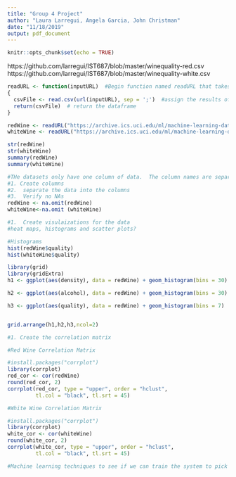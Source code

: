 ---
title: "Group 4 Project"
author: "Laura Larregui, Angela Garcia, John Christman"
date: "11/18/2019"
output: pdf_document
---

```{r setup, include=FALSE}
knitr::opts_chunk$set(echo = TRUE)
```

https://github.com/larregui/IST687/blob/master/winequality-red.csv
https://github.com/larregui/IST687/blob/master/winequality-white.csv

```{r readWines}
readURL <- function(inputURL)  #Begin function named readURL that takes a URL
{
  csvFile <- read.csv(url(inputURL), sep = ';')  #assign the results of the URL call as a csv file to a dataframe named csvFile. Added sep = ';' to seperate the data into columns
  return(csvFile)  # return the dataframe
}

redWine <- readURL("https://archive.ics.uci.edu/ml/machine-learning-databases/wine-quality/winequality-red.csv")
whiteWine <- readURL("https://archive.ics.uci.edu/ml/machine-learning-databases/wine-quality/winequality-white.csv")

str(redWine)
str(whiteWine)
summary(redWine)
summary(whiteWine)


```
```{r cleanWine}
#THe datasets only have one column of data.  The column names are separated by periods the data by semi-colons
#1. Create columns 
#2.  separate the data into the columns
#3.  Verify no NAs
redWine <- na.omit(redWine)
whiteWine<-na.omit (whiteWine)

```

```{r visualizeWine echo=FALSE}
#1.  Create visulaizations for the data
#heat maps, histograms and scatter plots?

#Histograms
hist(redWine$quality)
hist(whiteWine$quality)

library(grid)
library(gridExtra)
h1 <- ggplot(aes(density), data = redWine) + geom_histogram(bins = 30) 

h2 <- ggplot(aes(alcohol), data = redWine) + geom_histogram(bins = 30)

h3 <- ggplot(aes(quality), data = redWine) + geom_histogram(bins = 7)


grid.arrange(h1,h2,h3,ncol=2)

```

```{r correlationWine}
#1. Create the correlation matrix

#Red Wine Correlation Matrix

#install.packages("corrplot")
library(corrplot)
red_cor <- cor(redWine)
round(red_cor, 2)
corrplot(red_cor, type = "upper", order = "hclust", 
         tl.col = "black", tl.srt = 45)

#White Wine Correlation Matrix

#install.packages("corrplot")
library(corrplot)
white_cor <- cor(whiteWine)
round(white_cor, 2)
corrplot(white_cor, type = "upper", order = "hclust", 
         tl.col = "black", tl.srt = 45)
```

```{r learingWine}
#Machine learning techniques to see if we can train the system to pick a good wine
```


